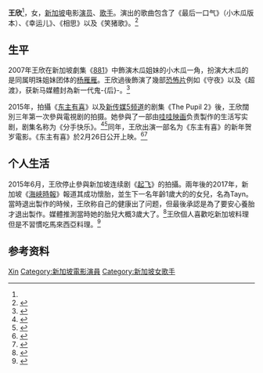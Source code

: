 {{Otheruses|other=名为王欣的其他人物|王欣}}
{{艺人
|姓名 = 王欣
|英文名 = Mindee Ong<ref name="imdb">{{Cite web|title=Mindee Ong|url=http://www.imdb.com/name/nm2582146/|accessdate=2019-08-06|work=IMDb|archive-url=https://web.archive.org/web/20170218164907/http://www.imdb.com/name/nm2582146/|archive-date=2017-02-18|dead-url=no}}</ref>
|类型   = 女演员
|图片   =
|出生日期= {{Birth date and age|1979|10|7}}
|出生地点= {{SIN}}
|国籍   =  {{SIN}}
|职业   = 演员、歌手
|經紀公司 = The Influencer Network<ref name="The Influencer Media – Popular Culture Redefined 2014">{{cite web | title=Mindee Ong – The Influencer Media | website=The Influencer Media – Popular Culture Redefined | date=2014-08-20 | url=https://theinfluencermedia.com/tag/mindee-ong/ | access-date=2019-08-06 | archive-url=https://web.archive.org/web/20141114191208/http://theinfluencermedia.com/tag/mindee-ong/ | archive-date=2014-11-14 | dead-url=yes }}</ref>
|语言 =  [[华语|华语]]、[[英文|英文]]、[[粤语|粤语]]、[[闽南语|闽南语]]
|代表作 =  
*2015年 《[[东主有喜|东主有喜]]》<ref name="imdb"/>
*2015年 《[[分手快乐|分手快乐]]》
*2013年 《[[守夜|守夜]]》
*2012年 《[[The_Transcend_超渡|The Transcend 超渡]]》
*2007年 《[[881|881]]》
|imdb = 2582146
}}

'''王欣'''{{BD|1979年|10月7日}}<ref name="X"/>，女，[[新加坡|新加坡]]电影[[演员|演员]]、[[歌手|歌手]]。演出的歌曲包含了《最后一口气》（小木瓜版本）、《幸运儿》、《相思》以及《笑猪歌》。<ref name="NLB Music SG">{{cite web | title=NLB Music SG - Ong, Mindee, 1979- | website=NLB Music SG | url=http://eresources.nlb.gov.sg/music/Music/Artist/18664 | access-date=2019-08-06 | archive-date=2021-04-18 | archive-url=https://web.archive.org/web/20210418182253/https://eresources.nlb.gov.sg/music/music/artist/18664 | dead-url=no }}</ref>

== 生平 ==
2007年王欣在新加坡劇集《[[881|881]]》中飾演木瓜姐妹的小木瓜一角，扮演大木瓜的是同属明珠姐妹团体的[[杨雁雁|杨雁雁]]。王欣過後飾演了幾部[[恐怖片|恐怖片]]例如《守夜》以及《超渡》，获新马媒體封為新一代鬼-{后}-。<ref name="中國報 China Press 2014">{{cite web | title=王欣封新一代鬼后 | website=中國報 China Press | date=2014-06-17 | url=http://www.chinapress.com.my/20140617/%E7%8E%8B%E6%AC%A3%E5%B0%81%E6%96%B0%E4%B8%80%E4%BB%A3%E9%AC%BC%E5%90%8E/ | language=la | access-date=2019-08-06}} </ref>

2015年，拍攝《[[东主有喜|东主有喜]]》以及[[新传媒5频道|新传媒5频道]]的剧集《The Pupil 2》後，王欣闊別三年第一次參與電視剧的拍摄。她參與了一部由[[哇哇映画|哇哇映画]]负责製作的生活写实剧，剧集名称为《分手快乐》。<ref>{{Cite web|title=王欣继续以电影为主|url=https://www.uweekly.sg/showbiz/9708|accessdate=2019-08-06|work=优1周 - UWeekly|language=zh|archive-url=https://web.archive.org/web/20170630154047/http://www.uweekly.sg/showbiz/9708|archive-date=2017-06-30|dead-url=no}}</ref><ref name="报道摄影 2014">{{cite web | last=报道摄影 | first=武琪 | title=黄俊雄愿为爱放弃事业 美心分手痛哭半年 | website=Toggle | date=2014-11-25 | url=http://entertainment.toggle.sg/en/entertainmentzh/celebrityfeature/default-5204652 | language=zh | access-date=2019-08-06 }}{{Dead link|date=2019年12月 |bot=InternetArchiveBot |fix-attempted=yes }}</ref>同年，王欣出演一部名为《东主有喜》的新年贺岁電影。《东主有喜》於2月26日公开上映。<ref name="中國報 China Press 2015">{{cite web | title=15藝人赴新宣傳賀歲片 | website=中國報 China Press | date=2015-01-17 | url=http://www.chinapress.com.my/20150117/%E8%97%9D%E4%BA%BA%E8%B5%B4%E6%96%B0%E5%AE%A3%E5%82%B3%E8%B3%80%E6%AD%B2%E7%89%87/?variant=zh-hant/amp/ | language=la | access-date=2019-08-06}}</ref><ref name="Goh 2015">{{cite web | last=Goh | first=Joanna | title=LET IT GO: 5 rom-com tropes we hate to love | website=Toggle | date=2015-03-11 | url=http://entertainment.toggle.sg/en/entertainment/localbuzz/photos/let-it-go-5-rom-com-5246474 | access-date=2019-08-06 | archive-url=https://web.archive.org/web/20190806181804/https://entertainment.toggle.sg/en/entertainment/localbuzz/photos/let-it-go-5-rom-com-5246474 | archive-date=2019-08-06 | dead-url=no }}</ref>

== 个人生活 ==
2015年6月，王欣停止參與新加坡连续剧《[[起飛_(新加坡連續劇)|起飞]]》的拍攝。兩年後的2017年，新加坡《[[海峽時報|海峽時報]]》報道其成功懷胎，並生下一名年齡1歲大的的女兒，名為Tayn。當時退出製作的時候，王欣称自己的健康出了问题，但最後承認是為了要安心養胎才退出製作。媒體推測當時她的胎兒大概3歲大了。<ref name="X">{{Cite web|title=王欣认低调当妈 爱女明天满1岁|url=https://www.zaobao.com.sg/zentertainment/celebs/story20170104-709653|accessdate=2019-08-06|date=2017-01-04|work=早报|language=en|archive-url=https://web.archive.org/web/20170104210501/http://www.zaobao.com.sg/zentertainment/celebs/story20170104-709653|archive-date=2017-01-04|dead-url=no}}</ref>王欣個人喜歡吃新加坡料理但是不習慣吃馬來西亞料理。<ref name="AsiaOne 2014">{{cite web | title=Celebrity Chow with local actress Mindee Ong, Food, Singapore News | website=AsiaOne | date=2014-06-18 | url=http://www.asiaone.com/food/celebrity-chow-local-actress-mindee-ong | access-date=2019-08-06 | archive-date=2019-08-06 | archive-url=https://web.archive.org/web/20190806175219/https://www.asiaone.com/food/celebrity-chow-local-actress-mindee-ong | dead-url=no }}</ref>

== 参考资料 ==
{{reflist|30em}}

{{Authority control}}
{{DEFAULTSORT:Wang王}}
[[Category:王姓|Xin]]
[[Category:新加坡電影演員|Category:新加坡電影演員]]
[[Category:新加坡女歌手|Category:新加坡女歌手]]